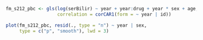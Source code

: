 ```r
fm_s212_pbc <- gls(log(serBilir) ~ year + year:drug + year * sex + age, data = pbc2,
                   correlation = corCAR1(form = ~ year | id))

plot(fm_s212_pbc, resid(., type = "n") ~ year | sex, 
     type = c("p", "smooth"), lwd = 3)
```

